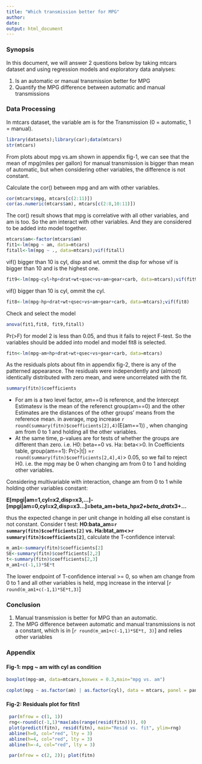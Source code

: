 ```yaml
---
title: "Which transmission better for MPG"
author: 
date: 
output: html_document
---
```

### Synopsis
In this document, we will answer 2 questions below by taking mtcars dataset and using regression models and exploratory data analyses: 

1. Is an automatic or manual transmission better for MPG
2. Quantify the MPG difference between automatic and manual transmissions

### Data Processing

In mtcars dataset, the variable am is for the Transmission (0 = automatic, 1 = manual). 
```r
library(datasets);library(car);data(mtcars)
str(mtcars)
```
From plots about mpg vs.am shown in appendix fig-1, we can see that the mean of mpg(miles per gallon) for manual transmission is bigger than mean of automatic, but when considering other variables, the difference is not constant.

Calculate the cor() between mpg and am with other variables. 
```r
cor(mtcars$mpg, mtcars[c(2:11)])
cor(as.numeric(mtcars$am), mtcars[c(2:8,10:11)])
```
The cor() result shows that mpg is correlative with all other variables, and am is too. So the am interact with other variables. And they are considered to be added into model together.
```r
mtcars$am<-factor(mtcars$am)
fit1<-lm(mpg ~ am, data=mtcars)
fitall<-lm(mpg ~ ., data=mtcars);vif(fitall)
```
vif() bigger than 10 is cyl, disp and wt. ommit the disp for  whose vif is bigger than 10 and is the highest one.
```r
fit9<-lm(mpg~cyl+hp+drat+wt+qsec+vs+am+gear+carb, data=mtcars);vif(fit9)
```
vif() bigger than 10 is cyl, ommit the cyl.
```r
fit8<-lm(mpg~hp+drat+wt+qsec+vs+am+gear+carb, data=mtcars);vif(fit8)
```
Check and select the model
```r
anova(fit1,fit8, fit9,fitall)
```
Pr(>F) for model 2 is less than 0.05, and thus it fails to reject F-test. So the variables should be added into model and model fit8 is selected.  
```r
fitn<-lm(mpg~am+hp+drat+wt+qsec+vs+gear+carb, data=mtcars)
```

As the residuals plots about fitn in appendix fig-2, there is any of the patterned appearance. The residuals were independently and (almost) identically distributed with zero mean, and were uncorrelated with the fit.

```r
summary(fitn)$coefficients
```

* For am is a two level factor, am==0 is reference, and the Intercept Estimatesv is the mean of the referenct group(am==0) and the other Estimates are the distances of the other groups' means from the reference mean. in average, mpg increase `r round(summary(fitn)$coefficients[2],4)`(E(am==1)) , when changing am from 0 to 1 and holding all the other variables. 
* At the same time, p-values are for tests of whether the groups are different than zero. i.e. H0: beta==0 vs. Ha: beta<>0. In Coefficients table, group(am==1): Pr(>|t|) =`r round(summary(fitn)$coefficients[2,4],4)`> 0.05, so we fail to reject H0. i.e. the mpg may be 0 when changing am from 0 to 1 and holding other variables.

Considering multivariable with interaction, change am from 0 to 1 while holding other variables constant:

   **E[mpgi|am=1,cyl=x2,disp=x3,...]-[mpgi|am=0,cyl=x2,disp=x3...]=beta_am+beta_hp*x2+beta_drat*x3+...**
   
thus the expected change in per unit change in holding all else constant is not constant. 
Consider t test: **H0:bata_am=`r summary(fitn)$coefficients[2]` vs. Ha:btat_am<>`r summary(fitn)$coefficients[2]`**, calculate the T-confidence interval:
```r
m_am1<-summary(fitn)$coefficients[2]
SE<-summary(fitn)$coefficients[2,2]
t<-summary(fitn)$coefficients[2,3]
m_am1+c(-1,1)*SE*t
```
The lower endpoint of T-confidence interval >= 0, so when am change from 0 to 1 and all other variables is held, mpg increase in the interval [`r round(m_am1+c(-1,1)*SE*t,3) `]

### Conclusion
1. Manual transmission is better for MPG than an automatic.
2. The MPG difference between automatic and manual transmissions is not a constant,  which is in [`r round(m_am1+c(-1,1)*SE*t, 3)`] and relies other variables 

### Appendix 
#### Fig-1: mpg ~ am with  cyl as condition
```r
boxplot(mpg~am, data=mtcars,boxwex = 0.3,main="mpg vs. am")
```
```r
coplot(mpg ~ as.factor(am) | as.factor(cyl), data = mtcars, panel = panel.smooth,row=1)
````

#### Fig-2: Residuals plot for fitn1
```r
 par(mfrow = c(1, 1))
 rng<-round(c(-1,1)*max(abs(range(resid(fitn)))), 0)
 plot(predict(fitn), resid(fitn), main="Resid vs. fit", ylim=rng)
 abline(h=0, col="red", lty = 3)
 abline(h=4, col="red", lty = 3)
 abline(h=-4, col="red", lty = 3)
```
```r
 par(mfrow = c(2, 2)); plot(fitn)
```
